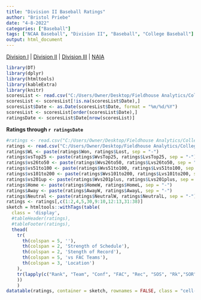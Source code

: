 ```yaml
---
title: "Division II Baseball Ratings"
author: "Bristol Priebe"
date: "4-8-2022"
categories: ["Baseball"]
tags: ["NCAA Baseball", "Division II", "Baseball", "College Baseball"]
output: html_document
---
```


[Division I](https://fieldhouseanalytics.com/ratings/div1/) | [Division II](https://fieldhouseanalytics.com/ratings/div2/) | [Division III](https://fieldhouseanalytics.com/ratings/div3/) |
[NAIA](https://fieldhouseanalytics.com/ratings/naia/)

```r
library(DT)
library(dplyr)
library(htmltools)
library(kableExtra)
library(knitr)
scoresList <- read.csv("C:/Users/Owner/Desktop/Fieldhouse Analytics/College Baseball/2022 Massey Scores.csv")
scoresList <- scoresList[!is.na(scoresList$Date),]
scoresList$Date <- as.Date(scoresList$Date, format = "%m/%d/%Y")
scoresList <- scoresList[order(scoresList$Date),]
ratingsDate <- scoresList$Date[nrow(scoresList)]
```

**Ratings through `r ratingsDate`**

```r

#ratings <- read.csv("C:/Users/Owner/Desktop/Fieldhouse Analytics/College Baseball/2022 Current Ratings - D-I.csv")
ratings <- read.csv("C:/Users/Owner/Desktop/Fieldhouse Analytics/College Baseball/2022 Ratings + Miscellaneous Data - D-II.csv")
ratings$WL <- paste(ratings$Won, ratings$Lost, sep = "-")
ratings$vsTop25 <- paste(ratings$WvsTop25, ratings$LvsTop25, sep = "-")
ratings$vs26to50 <- paste(ratings$Wvs26to50, ratings$Lvs26to50, sep = "-")
ratings$vs51to100 <- paste(ratings$Wvs51to100, ratings$Lvs51to100, sep = "-")
ratings$vs101to200 <- paste(ratings$Wvs101to200, ratings$Lvs101to200, sep = "-")
ratings$vs201up <- paste(ratings$Wvs201plus, ratings$Lvs201plus, sep = "-")
ratings$Home <- paste(ratings$HomeW, ratings$HomeL, sep = "-")
ratings$Away <- paste(ratings$AwayW, ratings$AwayL, sep = "-")
ratings$Neutral <- paste(ratings$NeutralW, ratings$NeutralL, sep = "-")
ratings <- ratings[,c(1:2,4,5,30,9:10,12:13,31:38)]
sketch = htmltools::withTags(table(
  class = 'display',
  #tableHeader(ratings),
  #tableFooter(ratings),
  thead(
    tr(
      th(colspan = 5, ''), 
      th(colspan = 2, 'Strength of Schedule'),
      th(colspan = 2, 'Stength of Record'),
      th(colspan = 5, 'vs FAC Teams'),
      th(colspan = 3, 'Location')
    ),
    tr(lapply(c("Rank", "Team", "Conf", "FAC", "Rec", "SOS", "Rk","SOR","Rk","1-25","26-50","51-100","101-200", "201+", "Home", "Away", "Neutral"), th))
    ))
    )
datatable(ratings, container = sketch, rownames = FALSE, class = "cell-border stripe", options = list(columnDefs = list(list(className = "dt-center", targets = c(0,2:16))), pageLength = 254)) %>% formatRound("CurrentRating", digits = 2) %>% formatRound("ExpWinPct", digits = 3) %>% formatRound("WinsOverExp", digits = 1) %>% formatStyle(columns = c(1:17), fontSize = '90%')
```

